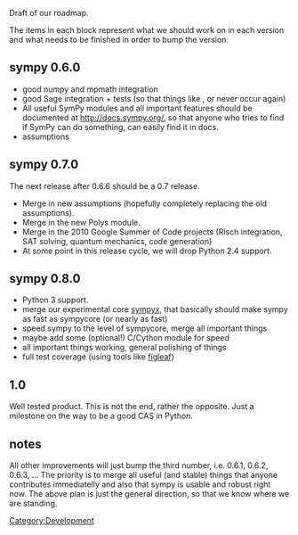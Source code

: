 Draft of our roadmap.

The items in each block represent what we should work on in each version and what needs to be finished in order to bump the version.

== sympy 0.6.0 ==

* good numpy and mpmath integration
* good Sage integration + tests (so that things like {{issue|881}}, {{issue|882}} or {{issue|924}} never occur again)
* All useful SymPy modules and all important features should be documented at http://docs.sympy.org/, so that anyone who tries to find if SymPy can do something, can easily find it in docs.
* assumptions

== sympy 0.7.0 ==

The next release after 0.6.6 should be a 0.7 release.
* Merge in new assumptions (hopefully completely replacing the old assumptions).
* Merge in the new Polys module.
* Merge in the 2010 Google Summer of Code projects (Risch integration, SAT solving, quantum mechanics, code generation)
* At some point in this release cycle, we will drop Python 2.4 support.

== sympy 0.8.0 ==

* Python 3 support.
* merge our experimental core [http://groups.google.com/group/sympy/browse_thread/thread/aa3f4263bc3f7e23 sympyx], that basically should make sympy as fast as sympycore (or nearly as fast)
* speed sympy to the level of sympycore, merge all important things
* maybe add some (optional!) C/Cython module for speed
* all important things working, general polishing of things
* full test coverage (using tools like [http://darcs.idyll.org/~t/projects/figleaf/doc/ figleaf])

== 1.0 ==

Well tested  product. This is not the end, rather the opposite. Just a milestone on the way to be a good CAS in Python.

== notes ==

All other improvements will just bump the third number, i.e. 0.6.1, 0.6.2, 0.6.3, ... The priority is to merge all useful (and stable) things that anyone contributes immediatelly and also that sympy is usable and robust right now. The above plan is just the general direction, so that we know where we are standing.

[[Category:Development]]
